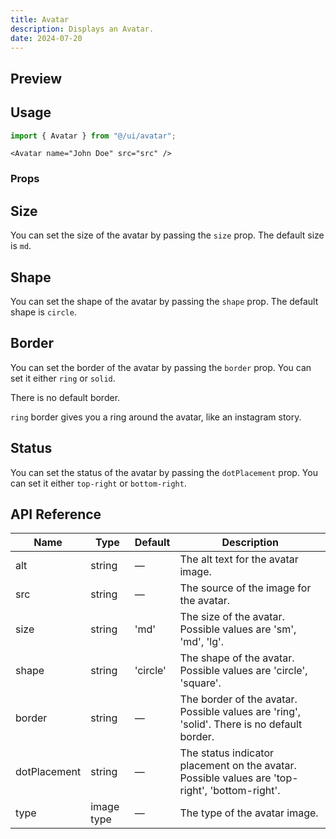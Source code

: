 ```yaml
---
title: Avatar
description: Displays an Avatar.
date: 2024-07-20
---
```


## Preview

<ComponentPreview name="/ui/avatar-demos/avatar" />

## Usage

```jsx
import { Avatar } from "@/ui/avatar";
```

```tsx
<Avatar name="John Doe" src="src" />
```

### Props

## Size

You can set the size of the avatar by passing the `size` prop. The default size is `md`.

<ComponentPreview name="/ui/avatar-demos/avatar-sizes" />

## Shape

You can set the shape of the avatar by passing the `shape` prop. The default shape is `circle`.

<ComponentPreview name="/ui/avatar-demos/avatar-shape" />

## Border

You can set the border of the avatar by passing the `border` prop.
You can set it either `ring` or `solid`.

There is no default border.

`ring` border gives you a ring around the avatar, like an instagram story.

<ComponentPreview name="/ui/avatar-demos/avatar-border" />

## Status

You can set the status of the avatar by passing the `dotPlacement` prop.
You can set it either `top-right` or `bottom-right`.

<ComponentPreview name="/ui/avatar-demos/avatar-dot" />

## API Reference

| Name         | Type       | Default  | Description                                                                                    |
| ------------ | ---------- | -------- | ---------------------------------------------------------------------------------------------- |
| alt          | string     | —        | The alt text for the avatar image.                                                             |
| src          | string     | —        | The source of the image for the avatar.                                                        |
| size         | string     | 'md'     | The size of the avatar. Possible values are 'sm', 'md', 'lg'.                                  |
| shape        | string     | 'circle' | The shape of the avatar. Possible values are 'circle', 'square'.                               |
| border       | string     | —        | The border of the avatar. Possible values are 'ring', 'solid'. There is no default border.     |
| dotPlacement | string     | —        | The status indicator placement on the avatar. Possible values are 'top-right', 'bottom-right'. |
| type         | image type | —        | The type of the avatar image.                                                                  |
